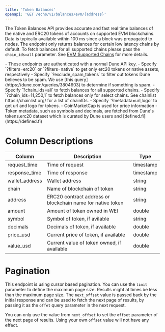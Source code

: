 ```yaml
---
title: 'Token Balances'
openapi: 'GET /echo/v1/balances/evm/{address}'
---
```


The Token Balances API provides accurate and fast real time balances of the native and ERC20 tokens of accounts on supported EVM blockchains.
Data is typically available within 100 ms since a block was propagated to nodes. The endpoint only returns balances for certain low latency chains by default.
To fetch balances for all supported chains please pass the `chain_ids=all` parameter. See [EVM Supported Chains](./balance-evm-chains) for more details.

<Note>
  - These endpoints are authenticated with a normal Dune API key.
  - Specify `?filters=erc20` or `?filters=native` to get only erc20 tokens or native assets, respectively
  - Specify `?exclude_spam_tokens` to filter out tokens Dune believes to be spam. We use [this query](https://dune.com/queries/3804603) to determine if something is spam.
  - Specify `?chain_ids=all` to fetch balances for all supported chains.
  - Specify `?chain_ids=11,250,1` to fetch balances only for select chains. See chainlist https://chainlist.org/ for a list of chainIDs.
  - Specify `?metadata=url,logo` to get url and logo for tokens.
  - CoinMarketCap is used for price information
  - Token metadata, such as symbols and decimals, are fetched from Dune's tokens.erc20 dataset which is curated by Dune users and [defined.fi](https://defined.fi)
</Note>


# Column Descriptions

| Column                          | Description                                                   | Type          |
|---------------------------------|---------------------------------------------------------------|---------------|
| request_time                    | Time of request                                               | timestamp     |
| response_time                   | Time of response                                              | timestamp     |
| wallet_address                  | Wallet address                                                | string        |
| chain                           | Name of blockchain of token                                   | string        |
| address                         | ERC20 contract address or blockchain name for native token    | string        |
| amount                          | Amount of token owned in WEI                                  | double        |
| symbol                          | Symbol of token, if avilable                                  | string        |
| decimals                        | Decimals of token, if available                               | double        |
| price_usd                       | Current price of token, if available                          | double        |
| value_usd                       | Current value of token owned, if available                    | double        |


# Pagination

This endpoint is using cursor based pagination. You can use the `limit` parameter to define the maximum page size.
Results might at times be less than the maximum page size.
The `next_offset` value is passed back by the initial response and can be used to fetch the next page of results, by passing it as the `offet` query parameter in the next request.

<Warning>You can only use the value from `next_offset` to set the `offset` parameter of the next page of results. Using your own `offset` value will not have any effect.</Warning>
